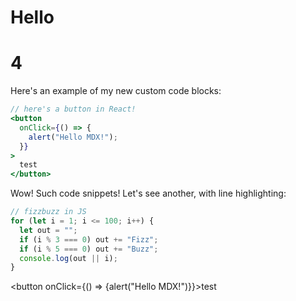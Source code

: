 
<Hello></Hello>

# Hello <Thing />
# 4
Here's an example of my new custom code blocks:

```jsx
// here's a button in React!
<button
  onClick={() => {
    alert("Hello MDX!");
  }}
>
  test
</button>
```

Wow! Such code snippets!
Let's see another, with line highlighting:

```js
// fizzbuzz in JS
for (let i = 1; i <= 100; i++) {
  let out = "";
  if (i % 3 === 0) out += "Fizz";
  if (i % 5 === 0) out += "Buzz";
  console.log(out || i);
}
```

<button onClick={() => {alert("Hello MDX!")}}>test</button>

